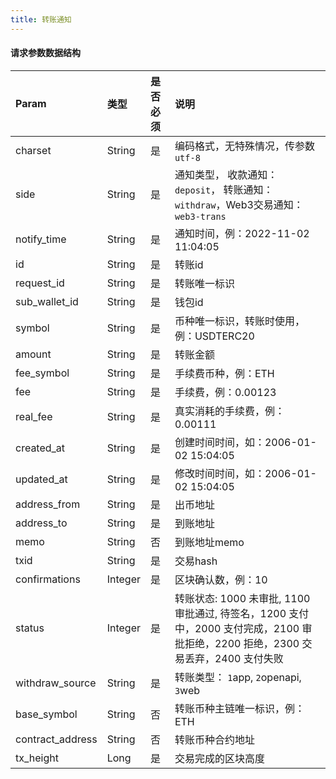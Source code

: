 ---
title: 转账通知
---

#### 请求参数数据结构

| Param            | 类型   | 是否必须 | 说明                                                         |
| :--------------- | :----- | :------- | :----------------------------------------------------------- |
| charset          | String | 是       | 编码格式，无特殊情况，传参数`utf-8`                          |
| side             | String | 是       | 通知类型， 收款通知：`deposit`， 转账通知： `withdraw`，Web3交易通知：`web3-trans`  |
| notify_time      | String | 是       | 通知时间，例：2022-11-02 11:04:05                            |
| id               | String | 是       | 转账id                                                       |
| request_id       | String | 是       | 转账唯一标识                                                 |
| sub_wallet_id    | String | 是       | 钱包id                                                     |
| symbol           | String | 是       | 币种唯一标识，转账时使用，例：USDTERC20                      |
| amount           | String | 是       | 转账金额                                                     |
| fee_symbol       | String | 是       | 手续费币种，例：ETH                                          |
| fee              | String | 是       | 手续费，例：0.00123                                          |
| real_fee         | String | 是       | 真实消耗的手续费，例：0.00111                                |
| created_at       | String | 是       | 创建时间时间，如：2006-01-02 15:04:05                        |
| updated_at       | String | 是       | 修改时间时间，如：2006-01-02 15:04:05                                                              |
| address_from     | String | 是       | 出币地址                                                     |
| address_to       | String | 是       | 到账地址                                                     |
| memo             | String | 否       | 到账地址memo                                                 |
| txid             | String | 是       | 交易hash                                                     |
| confirmations    | Integer | 是       | 区块确认数，例：10                                           |
| status           | Integer | 是       | 转账状态: 1000 未审批, 1100 审批通过, 待签名，1200 支付中，2000 支付完成，2100 审批拒绝，2200 拒绝，2300 交易丢弃，2400 支付失败 |
| withdraw_source  | String | 是       | 转账类型： `1`app, `2`openapi, `3`web                           |
| base_symbol      | String | 否       | 转账币种主链唯一标识，例：ETH                                |
| contract_address | String | 否       | 转账币种合约地址                                             |
| tx_height        | Long | 是       | 交易完成的区块高度                                             |
